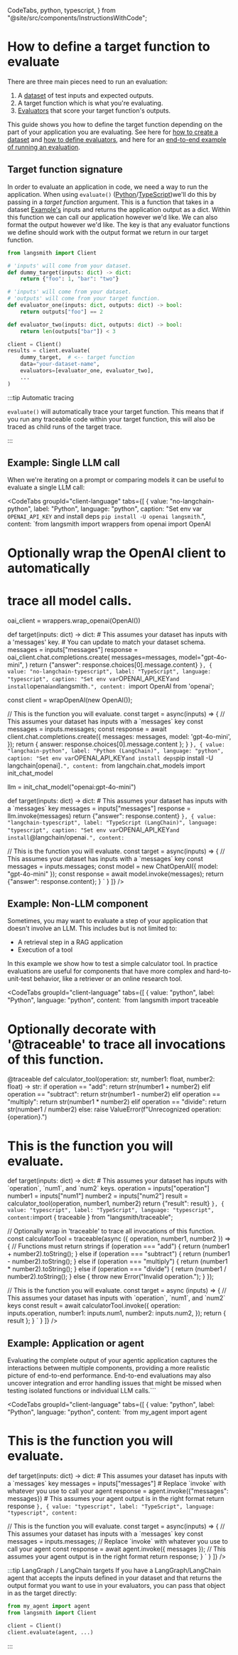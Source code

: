   CodeTabs,
  python,
  typescript,
} from "@site/src/components/InstructionsWithCode";

# How to define a target function to evaluate

There are three main pieces need to run an evaluation:
1. A [dataset](../concepts#datasets) of test inputs and expected outputs. 
2. A target function which is what you're evaluating. 
3. [Evaluators](../concepts#evaluators) that score your target function's outputs.

This guide shows you how to define the target function depending on the part of your application you are evaluating.
See here for [how to create a dataset](./manage_datasets_programmatically) and [how to define evaluators](./custom_evaluator), and here for an [end-to-end example of running an evaluation](./evaluate_llm_application).


## Target function signature
In order to evaluate an application in code, we need a way to run the application. When using `evaluate()` ([Python](https://docs.smith.langchain.com/reference/python/client/langsmith.client.Client#langsmith.client.Client.evaluate)/[TypeScript](https://docs.smith.langchain.com/reference/js/functions/evaluation.evaluate))we'll do this by passing in a _target function_ argument. This is a function that takes in a dataset [Example's](../concepts#examples) inputs and returns the application output as a dict. Within this function we can call our application however we'd like. We can also format the output however we'd like. The key is that any evaluator functions we define should work with the output format we return in our target function.

```python
from langsmith import Client

# 'inputs' will come from your dataset.
def dummy_target(inputs: dict) -> dict:
    return {"foo": 1, "bar": "two"}

# 'inputs' will come from your dataset.
# 'outputs' will come from your target function.
def evaluator_one(inputs: dict, outputs: dict) -> bool:
    return outputs["foo"] == 2

def evaluator_two(inputs: dict, outputs: dict) -> bool:
    return len(outputs["bar"]) < 3

client = Client()
results = client.evaluate(
    dummy_target,  # <-- target function
    data="your-dataset-name",
    evaluators=[evaluator_one, evaluator_two], 
    ...
)
```

:::tip Automatic tracing

`evaluate()` will automatically trace your target function.
This means that if you run any traceable code within your target function, this will also be traced as child runs of the target trace.

:::

## Example: Single LLM call

When we're iterating on a prompt or comparing models it can be useful to evaluate a single LLM call:

<CodeTabs
  groupId="client-language"
  tabs={[
    {
      value: "no-langchain-python",
      label: "Python",
      language: "python",
      caption: "Set env var `OPENAI_API_KEY` and install deps `pip install -U openai langsmith`.",
      content: `from langsmith import wrappers
from openai import OpenAI

# Optionally wrap the OpenAI client to automatically 
# trace all model calls.
oai_client = wrappers.wrap_openai(OpenAI())

def target(inputs: dict) -> dict:
    # This assumes your dataset has inputs with a 'messages' key.
    # You can update to match your dataset schema.
    messages = inputs["messages"]
    response = oai_client.chat.completions.create(
        messages=messages,
        model="gpt-4o-mini",
    )
    return {"answer": response.choices[0].message.content}
      `
    },
    {
      value: "no-langchain-typescript",
      label: "TypeScript",
      language: "typescript",
      caption: "Set env var `OPENAI_API_KEY` and install `openai` and `langsmith`.",
      content: `import OpenAI from 'openai';

const client = wrapOpenAI(new OpenAI());

// This is the function you will evaluate.
const target = async(inputs) => {
    // This assumes your dataset has inputs with a \`messages\` key
    const messages = inputs.messages;
    const response = await client.chat.completions.create({
        messages: messages,
        model: 'gpt-4o-mini',
    });
    return { answer: response.choices[0].message.content };
}
      `
    },
    {
      value: "langchain-python",
      label: "Python (LangChain)",
      language: "python",
      caption: "Set env var `OPENAI_API_KEY` and install deps `pip install -U langchain[openai]`.",
      content: `from langchain.chat_models import init_chat_model

llm = init_chat_model("openai:gpt-4o-mini")

def target(inputs: dict) -> dict:
    # This assumes your dataset has inputs with a \`messages\` key
    messages = inputs["messages"]
    response = llm.invoke(messages)
    return {"answer": response.content}
      `
    },
    {
      value: "langchain-typescript",
      label: "TypeScript (LangChain)",
      language: "typescript",
      caption: "Set env var `OPENAI_API_KEY` and install `@langchain/openai`.",
      content: `

// This is the function you will evaluate.
const target = async(inputs) => {
    // This assumes your dataset has inputs with a \`messages\` key
    const messages = inputs.messages;
    const model = new ChatOpenAI({ model: "gpt-4o-mini" });
    const response = await model.invoke(messages);
    return {"answer": response.content};
}
      `
    }
]}
/>

## Example: Non-LLM component

Sometimes, you may want to evaluate a step of your application that doesn't involve an LLM. This includes but is not limited to:

- A retrieval step in a RAG application
- Execution of a tool

In this example we show how to test a simple calculator tool. In practice evaluations are useful for components that have more complex and hard-to-unit-test behavior, like a retriever or an online research tool.

<CodeTabs
  groupId="client-language"
  tabs={[
    {
      value: "python",
      label: "Python",
      language: "python",
      content: `from langsmith import traceable

# Optionally decorate with '@traceable' to trace all invocations of this function.
@traceable
def calculator_tool(operation: str, number1: float, number2: float) -> str:
    if operation == "add":
        return str(number1 + number2)
    elif operation == "subtract":
        return str(number1 - number2)
    elif operation == "multiply":
        return str(number1 * number2)
    elif operation == "divide":
        return str(number1 / number2)
    else:
        raise ValueError(f"Unrecognized operation: {operation}.")

# This is the function you will evaluate.
def target(inputs: dict) -> dict:
    # This assumes your dataset has inputs with \`operation\`, \`num1\`, and \`num2\` keys.
    operation = inputs["operation"]
    number1 = inputs["num1"]
    number2 = inputs["num2"]
    result = calculator_tool(operation, number1, number2)
    return {"result": result}
      `
    },
    {
      value: "typescript",
      label: "TypeScript",
      language: "typescript",
      content: `import { traceable } from "langsmith/traceable";

// Optionally wrap in 'traceable' to trace all invocations of this function. 
const calculatorTool = traceable(async ({ operation, number1, number2 }) => {
  // Functions must return strings
  if (operation === "add") {
    return (number1 + number2).toString();
  } else if (operation === "subtract") {
    return (number1 - number2).toString();
  } else if (operation === "multiply") {
    return (number1 * number2).toString();
  } else if (operation === "divide") {
    return (number1 / number2).toString();
  } else {
    throw new Error("Invalid operation.");
  }
});

// This is the function you will evaluate.
const target = async (inputs) => {
  // This assumes your dataset has inputs with \`operation\`, \`num1\`, and \`num2\` keys
  const result = await calculatorTool.invoke({
    operation: inputs.operation,
    number1: inputs.num1,
    number2: inputs.num2,
  });
  return { result };
}
      `
    }
]}
/>

## Example: Application or agent

Evaluating the complete output of your agentic application captures the interactions between multiple components, providing a more realistic picture of end-to-end performance. End-to-end evaluations may also uncover integration and error handling issues that might be missed when testing isolated functions or individual LLM calls.```







<CodeTabs
  groupId="client-language"
  tabs={[
    {
      value: "python",
      label: "Python",
      language: "python",
      content: `from my_agent import agent
        
# This is the function you will evaluate.
def target(inputs: dict) -> dict:
    # This assumes your dataset has inputs with a \`messages\` key
    messages = inputs["messages"]
    # Replace \`invoke\` with whatever you use to call your agent
    response = agent.invoke({"messages": messages})
    # This assumes your agent output is in the right format
    return response
      `
    },
    {
      value: "typescript",
      label: "TypeScript",
      language: "typescript",
      content: `

// This is the function you will evaluate.
const target = async(inputs) => {
  // This assumes your dataset has inputs with a \`messages\` key
  const messages = inputs.messages;
  // Replace \`invoke\` with whatever you use to call your agent
  const response = await agent.invoke({ messages });
  // This assumes your agent output is in the right format
  return response;
}
`
    }
]}
/>

:::tip LangGraph / LangChain targets
If you have a LangGraph/LangChain agent that accepts the inputs defined in your dataset and that returns the output format you want to use in your evaluators, you can pass that object in as the target directly:

```python
from my_agent import agent
from langsmith import Client

client = Client()
client.evaluate(agent, ...)
```
:::
